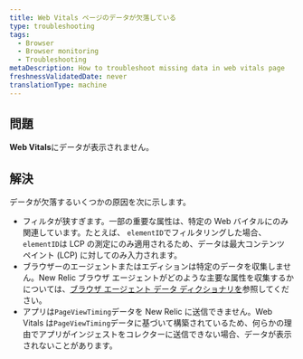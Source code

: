 ```yaml
---
title: Web Vitals ページのデータが欠落している
type: troubleshooting
tags:
  - Browser
  - Browser monitoring
  - Troubleshooting
metaDescription: How to troubleshoot missing data in web vitals page
freshnessValidatedDate: never
translationType: machine
---
```


## 問題

**Web Vitals**にデータが表示されません。

## 解決

データが欠落するいくつかの原因を次に示します。

* フィルタが狭すぎます。一部の重要な属性は、特定の Web バイタルにのみ関連しています。たとえば、 `elementID`でフィルタリングした場合、 `elementID`は LCP の測定にのみ適用されるため、データは最大コンテンツ ペイント (LCP) に対してのみ入力されます。
* ブラウザーのエージェントまたはエディションは特定のデータを収集しません。New Relic ブラウザ エージェントがどのような主要な属性を収集するかについては、[ブラウザ エージェント データ ディクショナリを](/attribute-dictionary/?dataSource=Browser+agent)参照してください。
* アプリは`PageViewTiming`データを New Relic に送信できません。Web Vitals は`PageViewTiming`データに基づいて構築されているため、何らかの理由でアプリがインジェストをコレクターに送信できない場合、データが表示されないことがあります。